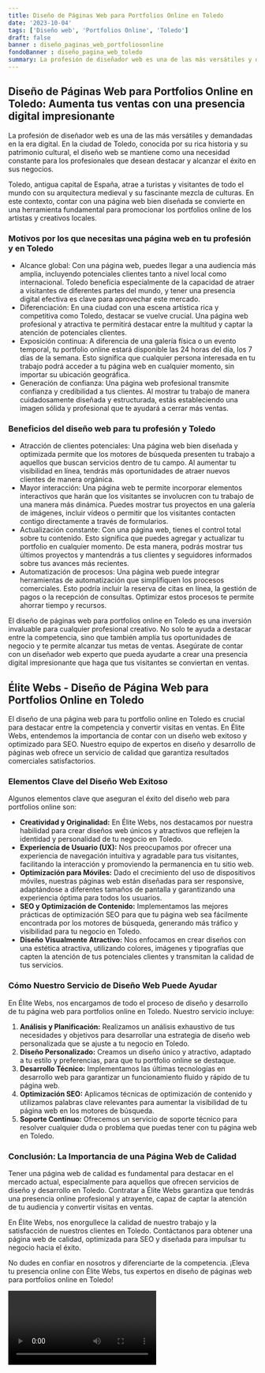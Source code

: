 ```yaml
---
title: Diseño de Páginas Web para Portfolios Online en Toledo
date: '2023-10-04'
tags: ['Diseño web', 'Portfolios Online', 'Toledo']
draft: false
banner : diseño_paginas_web_portfoliosonline
fondoBanner : diseño_pagina_web_toledo
summary: La profesión de diseñador web es una de las más versátiles y demandadas en la era digital. En la ciudad de Toledo, conocida por su rica historia y su patrimonio cultural, el diseño web se mantiene como una necesidad constante para los profesionales que desean destacar y alcanzar el éxito en sus negocios.
---
```


## Diseño de Páginas Web para Portfolios Online en Toledo: Aumenta tus ventas con una presencia digital impresionante

La profesión de diseñador web es una de las más versátiles y demandadas en la era digital. En la ciudad de Toledo, conocida por su rica historia y su patrimonio cultural, el diseño web se mantiene como una necesidad constante para los profesionales que desean destacar y alcanzar el éxito en sus negocios.

Toledo, antigua capital de España, atrae a turistas y visitantes de todo el mundo con su arquitectura medieval y su fascinante mezcla de culturas. En este contexto, contar con una página web bien diseñada se convierte en una herramienta fundamental para promocionar los portfolios online de los artistas y creativos locales.

### Motivos por los que necesitas una página web en tu profesión y en Toledo

- Alcance global: Con una página web, puedes llegar a una audiencia más amplia, incluyendo potenciales clientes tanto a nivel local como internacional. Toledo beneficia especialmente de la capacidad de atraer a visitantes de diferentes partes del mundo, y tener una presencia digital efectiva es clave para aprovechar este mercado.
- Diferenciación: En una ciudad con una escena artística rica y competitiva como Toledo, destacar se vuelve crucial. Una página web profesional y atractiva te permitirá destacar entre la multitud y captar la atención de potenciales clientes.
- Exposición continua: A diferencia de una galería física o un evento temporal, tu portfolio online estará disponible las 24 horas del día, los 7 días de la semana. Esto significa que cualquier persona interesada en tu trabajo podrá acceder a tu página web en cualquier momento, sin importar su ubicación geográfica.
- Generación de confianza: Una página web profesional transmite confianza y credibilidad a tus clientes. Al mostrar tu trabajo de manera cuidadosamente diseñada y estructurada, estás estableciendo una imagen sólida y profesional que te ayudará a cerrar más ventas.

### Beneficios del diseño web para tu profesión y Toledo

- Atracción de clientes potenciales: Una página web bien diseñada y optimizada permite que los motores de búsqueda presenten tu trabajo a aquellos que buscan servicios dentro de tu campo. Al aumentar tu visibilidad en línea, tendrás más oportunidades de atraer nuevos clientes de manera orgánica.
- Mayor interacción: Una página web te permite incorporar elementos interactivos que harán que los visitantes se involucren con tu trabajo de una manera más dinámica. Puedes mostrar tus proyectos en una galería de imágenes, incluir vídeos o permitir que los visitantes contacten contigo directamente a través de formularios.
- Actualización constante: Con una página web, tienes el control total sobre tu contenido. Esto significa que puedes agregar y actualizar tu portfolio en cualquier momento. De esta manera, podrás mostrar tus últimos proyectos y mantendrás a tus clientes y seguidores informados sobre tus avances más recientes.
- Automatización de procesos: Una página web puede integrar herramientas de automatización que simplifiquen los procesos comerciales. Esto podría incluir la reserva de citas en línea, la gestión de pagos o la recepción de consultas. Optimizar estos procesos te permite ahorrar tiempo y recursos.

El diseño de páginas web para portfolios online en Toledo es una inversión invaluable para cualquier profesional creativo. No solo te ayuda a destacar entre la competencia, sino que también amplía tus oportunidades de negocio y te permite alcanzar tus metas de ventas. Asegúrate de contar con un diseñador web experto que pueda ayudarte a crear una presencia digital impresionante que haga que tus visitantes se conviertan en ventas.

<GifSeo />

<Cta />

## Élite Webs - Diseño de Página Web para Portfolios Online en Toledo

El diseño de una página web para tu portfolio online en Toledo es crucial para destacar entre la competencia y convertir visitas en ventas. En Élite Webs, entendemos la importancia de contar con un diseño web exitoso y optimizado para SEO. Nuestro equipo de expertos en diseño y desarrollo de páginas web ofrece un servicio de calidad que garantiza resultados comerciales satisfactorios.

### Elementos Clave del Diseño Web Exitoso
Algunos elementos clave que aseguran el éxito del diseño web para portfolios online son:

- **Creatividad y Originalidad:** En Élite Webs, nos destacamos por nuestra habilidad para crear diseños web únicos y atractivos que reflejen la identidad y personalidad de tu negocio en Toledo.
- **Experiencia de Usuario (UX):** Nos preocupamos por ofrecer una experiencia de navegación intuitiva y agradable para tus visitantes, facilitando la interacción y promoviendo la permanencia en tu sitio web.
- **Optimización para Móviles:** Dado el crecimiento del uso de dispositivos móviles, nuestras páginas web están diseñadas para ser responsive, adaptándose a diferentes tamaños de pantalla y garantizando una experiencia óptima para todos los usuarios.
- **SEO y Optimización de Contenido:** Implementamos las mejores prácticas de optimización SEO para que tu página web sea fácilmente encontrada por los motores de búsqueda, generando más tráfico y visibilidad para tu negocio en Toledo.
- **Diseño Visualmente Atractivo:** Nos enfocamos en crear diseños con una estética atractiva, utilizando colores, imágenes y tipografías que capten la atención de tus potenciales clientes y transmitan la calidad de tus servicios.

### Cómo Nuestro Servicio de Diseño Web Puede Ayudar
En Élite Webs, nos encargamos de todo el proceso de diseño y desarrollo de tu página web para portfolios online en Toledo. Nuestro servicio incluye:

1. **Análisis y Planificación:** Realizamos un análisis exhaustivo de tus necesidades y objetivos para desarrollar una estrategia de diseño web personalizada que se ajuste a tu negocio en Toledo.
2. **Diseño Personalizado:** Creamos un diseño único y atractivo, adaptado a tu estilo y preferencias, para que tu portfolio online se destaque.
3. **Desarrollo Técnico:** Implementamos las últimas tecnologías en desarrollo web para garantizar un funcionamiento fluido y rápido de tu página web.
4. **Optimización SEO:** Aplicamos técnicas de optimización de contenido y utilizamos palabras clave relevantes para aumentar la visibilidad de tu página web en los motores de búsqueda.
5. **Soporte Continuo:** Ofrecemos un servicio de soporte técnico para resolver cualquier duda o problema que puedas tener con tu página web en Toledo.

### Conclusión: La Importancia de una Página Web de Calidad
Tener una página web de calidad es fundamental para destacar en el mercado actual, especialmente para aquellos que ofrecen servicios de diseño y desarrollo en Toledo. Contratar a Élite Webs garantiza que tendrás una presencia online profesional y atrayente, capaz de captar la atención de tu audiencia y convertir visitas en ventas.

En Élite Webs, nos enorgullece la calidad de nuestro trabajo y la satisfacción de nuestros clientes en Toledo. Contáctanos para obtener una página web de calidad, optimizada para SEO y diseñada para impulsar tu negocio hacia el éxito.

No dudes en confiar en nosotros y diferenciarte de la competencia. ¡Eleva tu presencia online con Élite Webs, tus expertos en diseño de páginas web para portfolios online en Toledo!

<Video />

<CtaBot job='Portfolios Online' city='Toledo'/>

<Gmaps query='Toledo+españa+maps' />